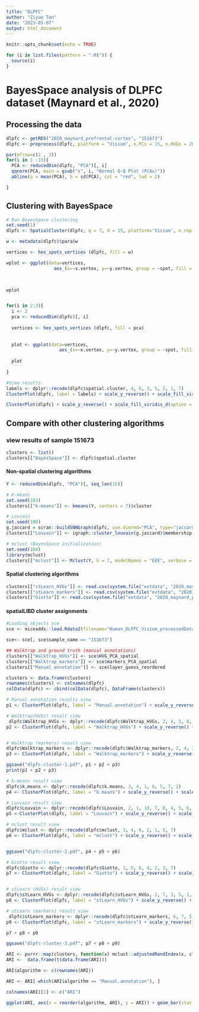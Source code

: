 ```yaml
---
title: "DLPFC"
author: "Ziyue Tan"
date: "2023-05-07"
output: html_document
---
```


```r
knitr::opts_chunk$set(echo = TRUE)
```

```r
for (i in list.files(pattern = ".R$")) {
  source(i)                      
}
```

# BayesSpace analysis of DLPFC dataset (Maynard et al., 2020)
## Processing the data
```r
dlpfc <- getRDS("2020_maynard_prefrontal-cortex", "151673")
dlpfc <- preprocess(dlpfc, platform = "Visium", n.PCs = 15, n.HVGs = 2000, log.normalize = FALSE)
```

```r
par(mfrow=c(2 , 3))
for(i in 1 :15){
  PCA <- reducedDim(dlpfc, "PCA")[, i]
  qqnorm(PCA, main = gsub("x", i, "Normal Q-Q Plot (PCAx)"))
  abline(a = mean(PCA), b = sd(PCA), col = "red", lwd = 2)

}
```

## Clustering with BayesSpace
```r
# Run BayesSpace clustering
set.seed(1)
dlpfc <- SpatialCluster(dlpfc, q = 7, d = 15, platform='Visium', n.rep = 200, gamma=3, ncores = 2, save_para = TRUE)
```

```r

w <- metadata(dlpfc)$para$w

vertices <- hex_spots_vertices (dlpfc, fill = w)

wplot <- ggplot(data=vertices, 
                  aes_(x=~x.vertex, y=~y.vertex, group = ~spot, fill = ~fill)) + geom_polygon() + labs(title = "wi") + coord_equal() + theme_void() + scale_y_reverse() + scale_fill_gradient2(low = "darkblue", mid = "white",high = "darkred", midpoint = 2.0)
 


wplot


for(i in 2:3){
  i <- 2
  pca <- reducedDim(dlpfc)[, i]
  
  vertices <- hex_spots_vertices (dlpfc, fill = pca)
  
  
  plot <- ggplot(data=vertices, 
                    aes_(x=~x.vertex, y=~y.vertex, group = ~spot, fill = ~fill)) + geom_polygon() + labs(title = paste0("PCA", i)) + coord_equal() + theme_void() + scale_y_reverse() +scale_fill_viridis_c(option = "A")
  
  plot
 
}
```



```r
#View results
labels <- dplyr::recode(dlpfc$spatial.cluster, 4, 6, 3, 5, 2, 1, 7)
ClusterPlot(dlpfc, label = labels) + scale_y_reverse() + scale_fill_viridis_d(option = "A") + labs(title="BayesSpace") 
```


```r
ClusterPlot(dlpfc) + scale_y_reverse() + scale_fill_viridis_d(option = "A") + labs(title="BayesSpace") 
```

## Compare with other clustering algorithms
### view results of sample 151673
```r
clusters <- list()
clusters[["BayesSpace"]] <- dlpfc$spatial.cluster
```


#### Non-spatial clustering algorithms
```r
Y <- reducedDim(dlpfc, "PCA")[, seq_len(15)]

# K-means
set.seed(103)
clusters[["k-means"]] <- kmeans(Y, centers = 7)$cluster

# Louvain
set.seed(100)
g.jaccard = scran::buildSNNGraph(dlpfc, use.dimred="PCA", type="jaccard")
clusters[["Louvain"]] <- igraph::cluster_louvain(g.jaccard)$membership

# mclust (BayesSpace initialization)
set.seed(104)
library(mclust)
clusters[["mclust"]] <- Mclust(Y, G = 7, modelNames = "EEE", verbose = FALSE)$classification
```

#### Spatial clustering algorithms
```r
clusters[["stLearn_HVGs"]] <- read.csv(system.file("extdata", "2020_maynard_prefrontal-cortex", "151673.stLearn_HVGs.csv", package = "BayesSpace"))$pca_kmeans + 1
clusters[["stLearn_markers"]] <- read.csv(system.file("extdata", "2020_maynard_prefrontal-cortex", "151673.stLearn_markers.csv", package = "BayesSpace"))$pca_kmeans + 1
clusters[["Giotto"]] <- read.csv(system.file("extdata", "2020_maynard_prefrontal-cortex", "151673.Giotto_HMRF.csv", package = "BayesSpace"))$HMRF_km_Delaunay_k7_b.9
```


#### spatialLIBD cluster assignments
```r
#Loading objects sce
sce <- miceadds::load.Rdata2(filename="Human_DLPFC_Visium_processedData_sce_scran_spatialLIBD.rdata")

sce<- sce[, sce$sample_name == "151673"]

## Walktrap and ground truth (manual annotations)
clusters[["Walktrap_HVGs"]] <- sce$HVG_PCA_spatial
clusters[["Walktrap_markers"]] <- sce$markers_PCA_spatial
clusters[["Manual annotation"]] <- sce$layer_guess_reordered
```

```r

clusters <- data.frame(clusters)
rownames(clusters) <- colnames(dlpfc)
colData(dlpfc) <- cbind(colData(dlpfc), DataFrame(clusters))

# Manual annotation results view
p1 <- ClusterPlot(dlpfc, label = "Manual.annotation") + scale_y_reverse() + scale_fill_viridis_d(option = "A") + labs(title="Manual annotation")

# Walktrap(HVGs) result view 
 dlpfc$Walktrap_HVGs <- dplyr::recode(dlpfc$Walktrap_HVGs, 2, 4, 3, 8, 1, 7, 5, 6)
p2 <- ClusterPlot(dlpfc, label = "Walktrap_HVGs") + scale_y_reverse() + scale_fill_viridis_d(option = "A") + labs(title="Walktrap(HVGs)")


# Walktrap (markers) result view 
dlpfc$Walktrap_markers <- dplyr::recode(dlpfc$Walktrap_markers, 2, 4, 3, 8, 1, 7, 5, 6)
p3 <- ClusterPlot(dlpfc, label = "Walktrap_markers") + scale_y_reverse() + scale_fill_viridis_d(option = "A") + labs(title="Walktrap (markers)")

ggsave("dlpfc-cluster-1.pdf", p1 + p2 + p3)
print(p1 + p2 + p3)

# k-means result view
dlpfc$k.means <- dplyr::recode(dlpfc$k.means, 3, 4, 1, 6, 5, 7, 2)
p4 <- ClusterPlot(dlpfc, label = "k.means") + scale_y_reverse() + scale_fill_viridis_d(option = "A") + labs(title="k-means") 

# Louvain result view 
dlpfc$Louvain <- dplyr::recode(dlpfc$Louvain, 2, 1, 10, 7, 8, 4, 5, 6, 3, 9)
p5 <-ClusterPlot(dlpfc, label = "Louvain") + scale_y_reverse() + scale_fill_viridis_d(option = "A") + labs(title="Louvain")

# mclust result view 
dlpfc$mclust <- dplyr::recode(dlpfc$mclust, 3, 4, 6, 2, 1, 5, 7)
p6 <- ClusterPlot(dlpfc, label = "mclust") + scale_y_reverse() + scale_fill_viridis_d(option = "A") + labs(title="mclust")


ggsave("dlpfc-cluster-2.pdf", p4 + p5 + p6)

# Giotto result view 
dlpfc$Giotto <- dplyr::recode(dlpfc$Giotto, 1, 5, 6, 4, 2, 3, 7)
p7 <- ClusterPlot(dlpfc, label = "Giotto") + scale_y_reverse() + scale_fill_viridis_d(option = "A") + labs(title="Giotto")


# stLearn (HVGs) result view 
dlpfc$stLearn_HVGs <- dplyr::recode(dlpfc$stLearn_HVGs, 2, 7, 3, 5, 1, 4, 6)
p8 <- ClusterPlot(dlpfc, label = "stLearn_HVGs") + scale_y_reverse() + scale_fill_viridis_d(option = "A") + labs(title="stLearn (HVGs)")

# stLearn (markers) result view 
 dlpfc$stLearn_markers <- dplyr::recode(dlpfc$stLearn_markers, 6, 7, 5, 4, 2, 1, 8, 3)
p9 <- ClusterPlot(dlpfc, label = "stLearn_markers") + scale_y_reverse() + scale_fill_viridis_d(option = "A") + labs(title="stLearn (markers)")

p7 + p8 + p9

ggsave("dlpfc-cluster-3.pdf", p7 + p8 + p9)
```

```r
ARI <- purrr::map(clusters, function(x) mclust::adjustedRandIndex(x, clusters[["Manual.annotation"]]))
ARI <-  data.frame(t(data.frame(ARI)))

ARI$algorithm <- c(rownames(ARI))

ARI <- ARI[-which(ARI$algorithm == "Manual.annotation"), ]

colnames(ARI)[1] <- c("ARI")

ggplot(ARI, aes(x = reorder(algorithm, ARI), y = ARI)) + geom_bar(stat = "identity", position = "dodge") + scale_x_discrete(guide = guide_axis(n.dodge = 2)) + labs(x = "algorithm") +  geom_text(aes(label = round(ARI, 2), vjust=-0.5))
```

